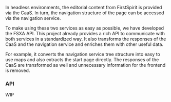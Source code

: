 
<Meta title="FSXA-API" subtitle="Communication with CaaS and navigation service easier than ever" />

In headless environments, the editorial content from FirstSpirit is provided via the CaaS. In turn, the navigation structure of the page can be accessed via the navigation service.

To make using these two services as easy as possible, we have developed the FSXA API. This project already provides a rich API to communicate with both services in a standardized way. It also transforms the responses of the CaaS and the navigation service and enriches them with other useful data.

For example, it converts the navigation service tree structure into easy to use maps and also extracts the start page directly.
The responses of the CaaS are transformed as well and unnecessary information for the frontend is removed.

### API

WIP